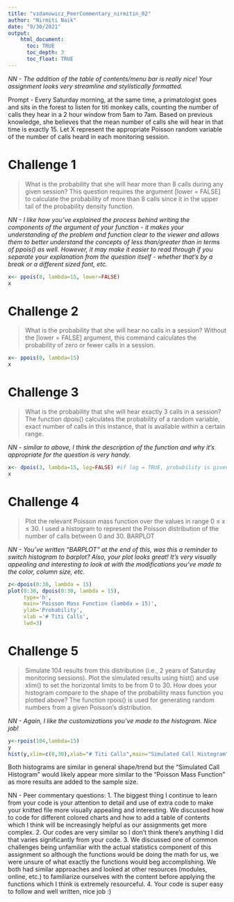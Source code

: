 ```yaml
---
title: "vzdanowicz_PeerCommentary_nirmitin_02"
author: "Nirmiti Naik"
date: "9/30/2021"
output: 
    html_document:
      toc: TRUE
      toc_depth: 3
      toc_float: TRUE
---
```


*NN - The addition of the table of contents/menu bar is really nice! Your assignment looks very streamline and stylistically formatted.*

Prompt - Every Saturday morning, at the same time, a primatologist goes and sits in the forest to listen for titi monkey calls, counting the number of calls they hear in a 2 hour window from 5am to 7am. Based on previous knowledge, she believes that the mean number of calls she will hear in that time is exactly 15. Let X represent the appropriate Poisson random variable of the number of calls heard in each monitoring session.


# Challenge 1

> What is the probability that she will hear more than 8 calls during any given session?
This question requires the argument [lower = FALSE] to calculate the probability of more than 8 calls since it in the upper tail of the probability density function.

*NN - I like how you've explained the process behind writing the components of the argument of your function - it makes your understanding of the problem and function clear to the viewer and allows them to better understand the concepts of less than/greater than in terms of ppois() as well. However, it may make it easier to read through if you separate your explanation from the question itself - whether that's by a break or a different sized font, etc. *
```r
x<- ppois(8, lambda=15, lower=FALSE)    
x
```
 
# Challenge 2

> What is the probability that she will hear no calls in a session?
Without the [lower = FALSE] argument, this command calculates the probability of zero or fewer calls in a session.   
```r
x<- ppois(0, lambda=15)    
x
```

# Challenge 3

> What is the probability that she will hear exactly 3 calls in a session?
The function dpois() calculates the probability of a random variable, exact number of calls in this instance, that is available within a certain range.

*NN - similar to above, I think the description of the function and why it's appropriate for the question is very handy.*
```r
x<- dpois(3, lambda=15, log=FALSE) #if log = TRUE, probability is given as log
x
```

# Challenge 4

> Plot the relevant Poisson mass function over the values in range 0 ≤ x ≤ 30.
I used a histogram to represent the Poisson distribution of the number of calls between 0 and 30. BARPLOT

*NN - You've written "BARPLOT" at the end of this, was this a reminder to switch histogram to barplot? Also, your plot looks great! It's very visually appealing and interesting to look at with the modifications you've made to the color, column size, etc.*
```r
z<-dpois(0:30, lambda = 15)
plot(0:30, dpois(0:30, lambda = 15),
     type='h',
     main='Poisson Mass Function (lambda = 15)',
     ylab='Probability',
     xlab ='# Titi Calls',
     lwd=3)
```

# Challenge 5

> Simulate 104 results from this distribution (i.e., 2 years of Saturday monitoring sessions).
Plot the simulated results using hist() and use xlim() to set the horizontal limits to be from 0 to 30. How does your histogram compare to the shape of the probability mass function you plotted above?
The function rpois() is used for generating random numbers from a given Poisson’s distribution.

*NN - Again, I like the customizations you've made to the histogram. Nice job!*
```r
y<-rpois(104,lambda=15)
y
hist(y,xlim=c(0,30),xlab="# Titi Calls",main="Simulated Call Histogram",breaks=30,col="darkslategray2")
```

Both histograms are similar in general shape/trend but the "Simulated Call Histogram" would likely appear  more similar to the "Poisson Mass Function" as more results are added to the sample size.

NN - Peer commentary questions:
1. The biggest thing I continue to learn from your code is your attention to detail and use of extra code to make your knitted file more visually appealing and interesting. We discussed how to code for different colored charts and how to add a table of contents which I think will be increasingly helpful as our assignments get more complex.
2. Our codes are very similar so I don’t think there’s anything I did that varies significantly from your code.
3. We discussed one of common challenges being unfamiliar with the actual statistics component of this assignment so although the functions would be doing the math for us, we were unsure of what exactly the functions would beg accomplishing. We both had similar approaches and looked at other resources (modules, online, etc.) to familiarize ourselves with the content before applying the functions which I think is extremely resourceful. 
4. Your code is super easy to follow and well written, nice job :) 